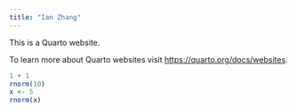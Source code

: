 ```yaml
---
title: "Ian Zhang"
---
```


This is a Quarto website.

To learn more about Quarto websites visit <https://quarto.org/docs/websites>.

```r
1 + 1
rnorm(10)
x <- 5
rnorm(x)
```
